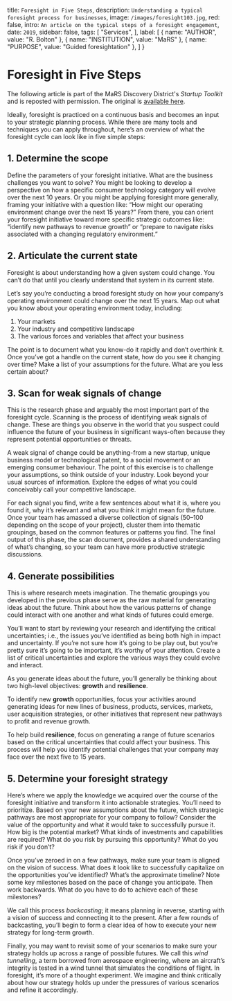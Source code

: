 
  title: `Foresight in Five Steps`,
  description: `Understanding a typical foresight process for businesses`,
  image: `/images/foresight103.jpg`,
  red: false,
  intro: `An article on the typical steps of a foresight engagement`,
  date: `2019`,
  sidebar: false,
  tags: [
    "Services",
  ],
  label: [
    {
      name: "AUTHOR",
      value: "R. Bolton"
    },
    {
      name: "INSTITUTION",
      value: "MaRS"
    },
    {
      name: "PURPOSE",
      value: "Guided foresightation"
    },
  ]
}


# Foresight in Five Steps
The following article is part of the MaRS Discovery District's _Startup Toolkit_ and is reposted with permission. The original is [available here](https://learn.marsdd.com/article/foresight-in-five-steps-for-smes-and-startups/).

<Label meta={meta} />

Ideally, foresight is practiced on a continuous basis and becomes an input to your strategic planning process. While there are many tools and techniques you can apply throughout, here’s an overview of what the foresight cycle can look like in five simple steps:

## 1. Determine the scope

Define the parameters of your foresight initiative. What are the business challenges you want to solve? You might be looking to develop a perspective on how a specific consumer technology category will evolve over the next 10 years. Or you might be applying foresight more generally, framing your initiative with a question like: “How might our operating environment change over the next 15 years?” From there, you can orient your foresight initiative toward more specific strategic outcomes like: “identify new pathways to revenue growth” or “prepare to navigate risks associated with a changing regulatory environment.”

## 2. Articulate the current state

Foresight is about understanding how a given system could change. You can’t do that until you clearly understand that system in its current state.

Let’s say you’re conducting a broad foresight study on how your company’s operating environment could change over the next 15 years. Map out what you know about your operating environment today, including:

1. Your markets
2. Your industry and competitive landscape
3. The various forces and variables that affect your business

The point is to document what you know-do it rapidly and don’t overthink it. Once you’ve got a handle on the current state, how do you see it changing over time? Make a list of your assumptions for the future. What are you less certain about?

## 3. Scan for weak signals of change

This is the research phase and arguably the most important part of the foresight cycle. Scanning is the process of identifying weak signals of change. These are things you observe in the world that you suspect could influence the future of your business in significant ways-often because they represent potential opportunities or threats.

A weak signal of change could be anything-from a new startup, unique business model or technological patent, to a social movement or an emerging consumer behaviour. The point of this exercise is to challenge your assumptions, so think outside of your industry. Look beyond your usual sources of information. Explore the edges of what you could conceivably call your competitive landscape.

For each signal you find, write a few sentences about what it is, where you found it, why it’s relevant and what you think it might mean for the future. Once your team has amassed a diverse collection of signals (50–100 depending on the scope of your project), cluster them into thematic groupings, based on the common features or patterns you find. The final output of this phase, the scan document, provides a shared understanding of what’s changing, so your team can have more productive strategic discussions.

## 4. Generate possibilities

This is where research meets imagination. The thematic groupings you developed in the previous phase serve as the raw material for generating ideas about the future. Think about how the various patterns of change could interact with one another and what kinds of futures could emerge.

You’ll want to start by reviewing your research and identifying the critical uncertainties; i.e., the issues you’ve identified as being both high in impact and uncertainty. If you’re not sure how it’s going to be play out, but you’re pretty sure it’s going to be important, it’s worthy of your attention. Create a list of critical uncertainties and explore the various ways they could evolve and interact.

As you generate ideas about the future, you’ll generally be thinking about two high-level objectives: **growth** and **resilience**.

To identify new **growth** opportunities, focus your activities around generating ideas for new lines of business, products, services, markets, user acquisition strategies, or other initiatives that represent new pathways to profit and revenue growth.

To help build **resilience**, focus on generating a range of future scenarios based on the critical uncertainties that could affect your business. This process will help you identify potential challenges that your company may face over the next five to 15 years.

## 5. Determine your foresight strategy

Here’s where we apply the knowledge we acquired over the course of the foresight initiative and transform it into actionable strategies. You’ll need to prioritize. Based on your new assumptions about the future, which strategic pathways are most appropriate for your company to follow? Consider the value of the opportunity and what it would take to successfully pursue it. How big is the potential market? What kinds of investments and capabilities are required? What do you risk by pursuing this opportunity? What do you risk if you don’t?

Once you’ve zeroed in on a few pathways, make sure your team is aligned on the vision of success. What does it look like to successfully capitalize on the opportunities you’ve identified? What’s the approximate timeline? Note some key milestones based on the pace of change you anticipate. Then work backwards. What do you have to do to achieve each of these milestones?

We call this process _backcasting_; it means planning in reverse, starting with a vision of success and connecting it to the present. After a few rounds of backcasting, you’ll begin to form a clear idea of how to execute your new strategy for long-term growth.

Finally, you may want to revisit some of your scenarios to make sure your strategy holds up across a range of possible futures. We call this _wind tunnelling_, a term borrowed from aerospace engineering, where an aircraft’s integrity is tested in a wind tunnel that simulates the conditions of flight. In foresight, it’s more of a thought experiment. We imagine and think critically about how our strategy holds up under the pressures of various scenarios and refine it accordingly.


